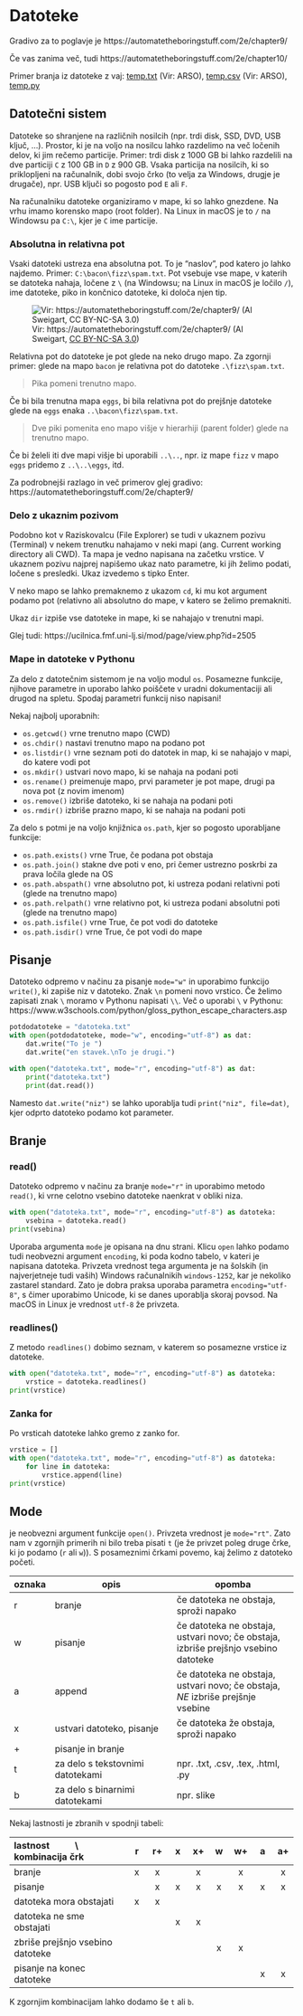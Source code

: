 # Datoteke

Gradivo za to poglavje je https://automatetheboringstuff.com/2e/chapter9/

Če vas zanima več, tudi https://automatetheboringstuff.com/2e/chapter10/

Primer branja iz datoteke z vaj: [temp.txt](https://r2.rokuk.org/temp.txt) (Vir: ARSO), [temp.csv](https://r2.rokuk.org/temp.csv) (Vir: ARSO), [temp.py](https://r2.rokuk.org/temp.py)

## Datotečni sistem

Datoteke so shranjene na različnih nosilcih (npr. trdi disk, SSD, DVD, USB ključ, ...). Prostor, ki je na voljo na nosilcu lahko razdelimo 
na več ločenih delov, ki jim rečemo particije. Primer: trdi disk z 
1000 GB bi lahko razdelili na dve particiji `C` z 100 GB in `D` z 900 GB. Vsaka
particija na nosilcih, ki so priklopljeni na računalnik, dobi svojo črko 
(to velja za Windows, drugje je drugače), npr. 
USB ključi so pogosto pod `E` ali `F`.

Na računalniku datoteke organiziramo v mape, ki so lahko gnezdene. Na vrhu 
imamo korensko mapo (root folder). Na Linux in macOS je to `/` na Windowsu pa 
`C:\`, kjer je `C` ime particije.

### Absolutna in relativna pot

Vsaki datoteki ustreza ena absolutna pot. To je "naslov", pod katero jo lahko najdemo. Primer: `C:\bacon\fizz\spam.txt`. Pot vsebuje vse mape, v katerih se datoteka nahaja, ločene z `\` (na Windowsu; na Linux in macOS je ločilo `/`), ime datoteke, piko in končnico datoteke, ki določa njen tip.

![Vir: https://automatetheboringstuff.com/2e/chapter9/ (Al Sweigart, [CC BY-NC-SA 3.0](https://creativecommons.org/licenses/by-nc-sa/3.0/))](./images/paths.jpeg "Primer absolutnih in relativnih poti")

Relativna pot do datoteke je pot glede na neko drugo mapo. Za zgornji primer:
glede na mapo `bacon` je relativna pot do datoteke `.\fizz\spam.txt`.

> Pika pomeni trenutno mapo.

Če bi bila trenutna mapa `eggs`, bi bila relativna pot do prejšnje datoteke 
glede na `eggs` enaka `..\bacon\fizz\spam.txt`. 

> Dve piki pomenita eno mapo višje v hierarhiji (parent folder) glede na trenutno mapo. 

Če bi želeli iti dve mapi višje bi uporabili `..\..`, npr. iz mape 
`fizz` v mapo `eggs` pridemo z `..\..\eggs`, itd.

Za podrobnejši razlago in več primerov glej gradivo: https://automatetheboringstuff.com/2e/chapter9/

### Delo z ukaznim pozivom

Podobno kot v Raziskovalcu (File Explorer) se tudi v ukaznem pozivu (Terminal) v 
nekem trenutku nahajamo v neki mapi (ang. Current working directory ali CWD). 
Ta mapa je vedno napisana na začetku vrstice. V ukaznem pozivu najprej napišemo ukaz nato parametre, ki jih želimo podati, ločene s presledki. Ukaz izvedemo s tipko Enter.

V neko mapo se lahko premaknemo z ukazom `cd`, ki mu kot argument podamo pot 
(relativno ali absolutno do mape, v katero se želimo premakniti.

Ukaz `dir` izpiše vse datoteke in mape, ki se nahajajo v trenutni mapi.

Glej tudi: https://ucilnica.fmf.uni-lj.si/mod/page/view.php?id=2505

### Mape in datoteke v Pythonu

Za delo z datotečnim sistemom je na voljo modul `os`.
Posamezne funkcije, njihove parametre in uporabo lahko poiščete v uradni 
dokumentaciji ali drugod na spletu. Spodaj parametri funkcij niso napisani!

Nekaj najbolj uporabnih:

- `os.getcwd()` vrne trenutno mapo (CWD)
- `os.chdir()` nastavi trenutno mapo na podano pot
- `os.listdir()` vrne seznam poti do datotek in map, ki se nahajajo v mapi, do katere vodi pot
- `os.mkdir()` ustvari novo mapo, ki se nahaja na podani poti
- `os.rename()` preimenuje mapo, prvi parameter je pot mape, drugi pa nova pot (z novim imenom)
- `os.remove()` izbriše datoteko, ki se nahaja na podani poti
- `os.rmdir()` izbriše prazno mapo, ki se nahaja na podani poti

Za delo s potmi je na voljo knjižnica `os.path`, kjer so pogosto uporabljane funkcije:

- `os.path.exists()` vrne True, če podana pot obstaja
- `os.path.join()` stakne dve poti v eno, pri čemer ustrezno poskrbi za prava ločila glede na OS
- `os.path.abspath()` vrne absolutno pot, ki ustreza podani relativni poti (glede na trenutno mapo)
- `os.path.relpath()` vrne relativno pot, ki ustreza podani absolutni poti (glede na trenutno mapo)
- `os.path.isfile()` vrne True, če pot vodi do datoteke
- `os.path.isdir()` vrne True, če pot vodi do mape

## Pisanje

Datoteko odpremo v načinu za pisanje `mode="w"` in uporabimo funkcijo `write()`, 
ki zapiše niz v datoteko. Znak `\n` pomeni novo vrstico. Če želimo zapisati znak `\` moramo v Pythonu napisati `\\`. Več o uporabi `\` v Pythonu: https://www.w3schools.com/python/gloss_python_escape_characters.asp

```python
potdodatoteke = "datoteka.txt"
with open(potdodatoteke, mode="w", encoding="utf-8") as dat:
    dat.write("To je ")
    dat.write("en stavek.\nTo je drugi.")
```

```python
with open("datoteka.txt", mode="r", encoding="utf-8") as dat:
    print("datoteka.txt")
    print(dat.read())
```

Namesto `dat.write("niz")` se lahko uporablja tudi `print("niz", file=dat)`, kjer
odprto datoteko podamo kot parameter.

## Branje

### read()

Datoteko odpremo v načinu za branje `mode="r"` in uporabimo metodo `read()`, 
ki vrne celotno vsebino datoteke naenkrat v obliki niza.

```python
with open("datoteka.txt", mode="r", encoding="utf-8") as datoteka:
    vsebina = datoteka.read()
print(vsebina)
```

Uporaba argumenta `mode` je opisana na dnu strani.
Klicu `open` lahko podamo tudi neobvezni argument `encoding`, ki poda kodno
tabelo, v kateri je napisana datoteka. Privzeta vrednost tega argumenta je na
šolskih (in najverjetneje tudi vaših) Windows računalnikih `windows-1252`, kar je 
nekoliko zastarel standard. Zato je dobra praksa uporaba parametra 
`encoding="utf-8"`, s čimer uporabimo Unicode, ki se danes
uporablja skoraj povsod. Na macOS in Linux je vrednost `utf-8` že privzeta.

### readlines()

Z metodo `readlines()` dobimo seznam, v katerem so posamezne
vrstice iz datoteke. 

```python
with open("datoteka.txt", mode="r", encoding="utf-8") as datoteka:
    vrstice = datoteka.readlines()
print(vrstice)
```

### Zanka for

Po vrsticah datoteke lahko gremo z zanko for.

```python
vrstice = []
with open("datoteka.txt", mode="r", encoding="utf-8") as datoteka:
    for line in datoteka:
        vrstice.append(line)
print(vrstice)
```

## Mode

je neobvezni argument funkcije `open()`. Privzeta vrednost je `mode="rt"`. Zato
nam v zgornjih primerih ni bilo treba pisati `t` (je že privzet poleg druge
črke, ki jo podamo (`r` ali `w`)). S posameznimi črkami povemo, kaj želimo z
datoteko početi.

oznaka | opis | opomba
--- | ------------ | ------------
r | branje | če datoteka ne obstaja, sproži napako
w | pisanje | če datoteka ne obstaja, ustvari novo; če obstaja, izbriše prejšnjo vsebino datoteke
a | append | če datoteka ne obstaja, ustvari novo; če obstaja, *NE* izbriše prejšnje vsebine
x | ustvari datoteko, pisanje | če datoteka že obstaja, sproži napako
\+ | pisanje in branje
t | za delo s tekstovnimi datotekami | npr. .txt, .csv, .tex, .html, .py
b | za delo s binarnimi datotekami | npr. slike

Nekaj lastnosti je zbranih v spodnji tabeli:

| lastnost &emsp; &emsp; \\ &emsp; &emsp; kombinacija črk   | r | r+ | x | x+ | w | w+ | a | a+ |
|:--------------------------|:---:|:---:|:---:|:---:|:---:|:---:|:---:|:---:|
| branje                    | x | x  |   | x  |   | x  |   | x  |
| pisanje                   |   | x  | x | x  | x | x  | x | x  |
| datoteka mora obstajati   | x | x  |   |    |   |    |   |    |
| datoteka ne sme obstajati |   |    | x | x  |   |    |   |    |
| zbriše prejšnjo vsebino datoteke |   |    |   |    | x | x  |   |    |
| pisanje na konec datoteke |   |    |   |    |   |    | x | x  |

K zgornjim kombinacijam lahko dodamo še `t` ali `b`.